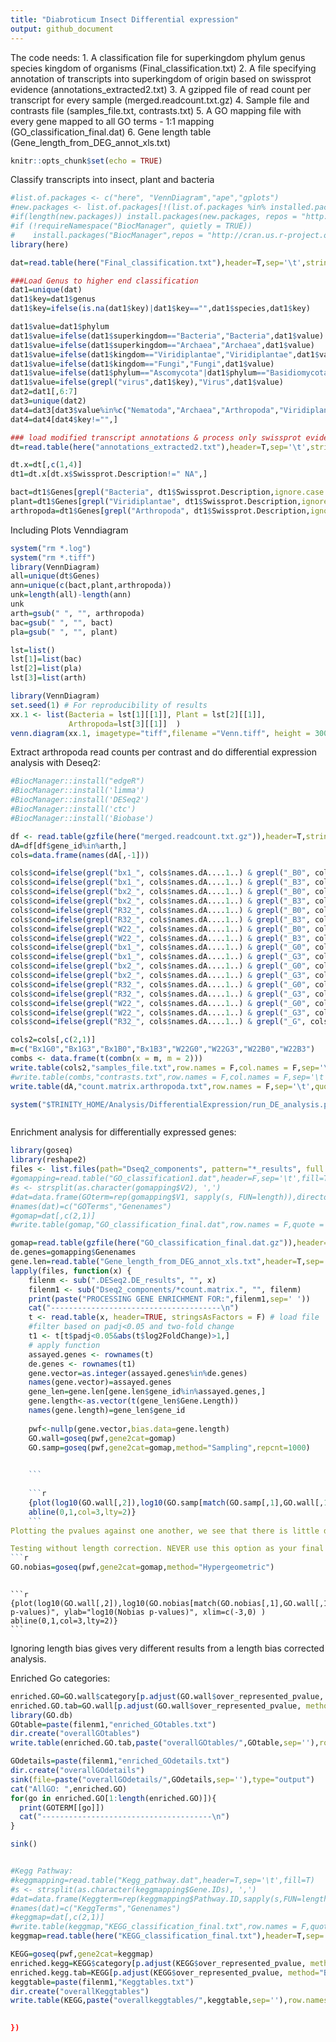```yaml
---
title: "Diabroticum Insect Differential expression"
output: github_document
---
```

The code needs:
1. A classification file for superkingdom	phylum	genus	species	kingdom of organisms (Final_classification.txt)
2. A file specifying annotation of transcripts into superkingdom of origin based on swissprot evidence (annotations_extracted2.txt)
3. A gzipped file of read count per transcript for every sample (merged.readcount.txt.gz)
4. Sample file and contrasts file (samples_file.txt, contrasts.txt)
5. A GO mapping file with every gene mapped to all GO terms - 1:1 mapping (GO_classification_final.dat)
6. Gene length table (Gene_length_from_DEG_annot_xls.txt)



```r
knitr::opts_chunk$set(echo = TRUE)
```

Classify transcripts into insect, plant and bacteria

```r

#list.of.packages <- c("here", "VennDiagram","ape","gplots")
#new.packages <- list.of.packages[!(list.of.packages %in% installed.packages()[,"Package"])]
#if(length(new.packages)) install.packages(new.packages, repos = "http://cran.us.r-project.org")
#if (!requireNamespace("BiocManager", quietly = TRUE))
#    install.packages("BiocManager",repos = "http://cran.us.r-project.org")
library(here)

dat=read.table(here("Final_classification.txt"),header=T,sep='\t',stringsAsFactors = F)

###Load Genus to higher end classification
dat1=unique(dat)
dat1$key=dat1$genus
dat1$key=ifelse(is.na(dat1$key)|dat1$key=="",dat1$species,dat1$key)

dat1$value=dat1$phylum
dat1$value=ifelse(dat1$superkingdom=="Bacteria","Bacteria",dat1$value)
dat1$value=ifelse(dat1$superkingdom=="Archaea","Archaea",dat1$value)
dat1$value=ifelse(dat1$kingdom=="Viridiplantae","Viridiplantae",dat1$value)
dat1$value=ifelse(dat1$kingdom=="Fungi","Fungi",dat1$value)
dat1$value=ifelse(dat1$phylum=="Ascomycota"|dat1$phylum=="Basidiomycota","Fungi",dat1$value)
dat1$value=ifelse(grepl("virus",dat1$key),"Virus",dat1$value)
dat2=dat1[,6:7]
dat3=unique(dat2)
dat4=dat3[dat3$value%in%c("Nematoda","Archaea","Arthropoda","Viridiplantae","Chordata","Fungi"),]
dat4=dat4[dat4$key!="",]

### load modified transcript annotations & process only swissprot evidence
dt=read.table(here("annotations_extracted2.txt"),header=T,sep='\t',stringsAsFactors = F)

dt.x=dt[,c(1,4)]
dt1=dt.x[dt.x$Swissprot.Description!=" NA",]

bact=dt1$Genes[grepl("Bacteria", dt1$Swissprot.Description,ignore.case = TRUE)]
plant=dt1$Genes[grepl("Viridiplantae", dt1$Swissprot.Description,ignore.case = TRUE)]
arthropoda=dt1$Genes[grepl("Arthropoda", dt1$Swissprot.Description,ignore.case = TRUE)]

```

Including Plots Venndiagram


```r
system("rm *.log")
system("rm *.tiff")
library(VennDiagram)
all=unique(dt$Genes)
ann=unique(c(bact,plant,arthropoda))
unk=length(all)-length(ann)
unk
arth=gsub(" ", "", arthropoda)
bac=gsub(" ", "", bact)
pla=gsub(" ", "", plant)

lst=list()
lst[1]=list(bac)
lst[2]=list(pla)
lst[3]=list(arth)

library(VennDiagram)
set.seed(1) # For reproducibility of results
xx.1 <- list(Bacteria = lst[1][[1]], Plant = lst[2][[1]], 
             Arthropoda=lst[3][[1]]  )
venn.diagram(xx.1, imagetype="tiff",filename ="Venn.tiff", height = 3000, width = 3000,print.mode=("raw"),sigdigs = 1)


```

Extract arthropoda read counts per contrast and do differential expression analysis with Deseq2:
```r
#BiocManager::install("edgeR")
#BiocManager::install('limma')
#BiocManager::install('DESeq2')
#BiocManager::install('ctc')
#BiocManager::install('Biobase')

df <- read.table(gzfile(here("merged.readcount.txt.gz")),header=T,stringsAsFactors = F)
dA=df[df$gene_id%in%arth,]
cols=data.frame(names(dA[,-1]))

cols$cond=ifelse(grepl("bx1_", cols$names.dA....1..) & grepl("_B0", cols$names.dA....1..) ,"Bx1B0","NA")
cols$cond=ifelse(grepl("bx1_", cols$names.dA....1..) & grepl("_B3", cols$names.dA....1..) ,"Bx1B3",cols$cond)
cols$cond=ifelse(grepl("bx2_", cols$names.dA....1..) & grepl("_B0", cols$names.dA....1..) ,"Bx2B0",cols$cond)
cols$cond=ifelse(grepl("bx2_", cols$names.dA....1..) & grepl("_B3", cols$names.dA....1..) ,"Bx2B3",cols$cond)
cols$cond=ifelse(grepl("R32_", cols$names.dA....1..) & grepl("_B0", cols$names.dA....1..) ,"R32B0",cols$cond)
cols$cond=ifelse(grepl("R32_", cols$names.dA....1..) & grepl("_B3", cols$names.dA....1..) ,"R32B3",cols$cond)
cols$cond=ifelse(grepl("W22_", cols$names.dA....1..) & grepl("_B0", cols$names.dA....1..) ,"W22B0",cols$cond)
cols$cond=ifelse(grepl("W22_", cols$names.dA....1..) & grepl("_B3", cols$names.dA....1..) ,"W22B3",cols$cond)
cols$cond=ifelse(grepl("bx1_", cols$names.dA....1..) & grepl("_G0", cols$names.dA....1..) ,"Bx1G0",cols$cond)
cols$cond=ifelse(grepl("bx1_", cols$names.dA....1..) & grepl("_G3", cols$names.dA....1..) ,"Bx1G3",cols$cond)
cols$cond=ifelse(grepl("bx2_", cols$names.dA....1..) & grepl("_G0", cols$names.dA....1..) ,"Bx2G0",cols$cond)
cols$cond=ifelse(grepl("bx2_", cols$names.dA....1..) & grepl("_G3", cols$names.dA....1..) ,"Bx2G3",cols$cond)
cols$cond=ifelse(grepl("R32_", cols$names.dA....1..) & grepl("_G0", cols$names.dA....1..) ,"R32G0",cols$cond)
cols$cond=ifelse(grepl("R32_", cols$names.dA....1..) & grepl("_G3", cols$names.dA....1..) ,"R32G3",cols$cond)
cols$cond=ifelse(grepl("W22_", cols$names.dA....1..) & grepl("_G0", cols$names.dA....1..) ,"W22G0",cols$cond)
cols$cond=ifelse(grepl("W22_", cols$names.dA....1..) & grepl("_G3", cols$names.dA....1..) ,"W22G3",cols$cond)
cols$cond=ifelse(grepl("R32_", cols$names.dA....1..) & grepl("_G", cols$names.dA....1..) ,"R32G",cols$cond)

cols2=cols[,c(2,1)]
m=c("Bx1G0","Bx1G3","Bx1B0","Bx1B3","W22G0","W22G3","W22B0","W22B3")
combs <- data.frame(t(combn(x = m, m = 2)))
write.table(cols2,"samples_file.txt",row.names = F,col.names = F,sep='\t',quote = F)
#write.table(combs,"contrasts.txt",row.names = F,col.names = F,sep='\t',quote = F)
write.table(dA,"count.matrix.arthropoda.txt",row.names = F,sep='\t',quote = F)

system("$TRINITY_HOME/Analysis/DifferentialExpression/run_DE_analysis.pl --matrix count.matrix.arthropoda.txt --method DESeq2 --samples_file samples_file.txt --contrasts contrasts.txt --output Dseq2_components/")



```

Enrichment analysis for differentially expressed genes:
```r
library(goseq)
library(reshape2)
files <- list.files(path="Dseq2_components", pattern="*_results", full.names=TRUE, recursive=FALSE)
#gomapping=read.table("GO_classification1.dat",header=F,sep='\t',fill=T)
#s <- strsplit(as.character(gomapping$V2), ',')
#dat=data.frame(GOterm=rep(gomapping$V1, sapply(s, FUN=length)),director=unlist(s))
#names(dat)=c("GOTerms","Genenames")
#gomap=dat[,c(2,1)]
#write.table(gomap,"GO_classification_final.dat",row.names = F,quote = F,sep='\t')

gomap=read.table(gzfile(here("GO_classification_final.dat.gz")),header=T,sep='\t')
de.genes=gomapping$Genenames
gene.len=read.table("Gene_length_from_DEG_annot_xls.txt",header=T,sep='\t',stringsAsFactors = F)
lapply(files, function(x) {
    filenm <- sub(".DESeq2.DE_results", "", x)
    filenm1 <- sub("Dseq2_components/*count.matrix.", "", filenm)
    print(paste("PROCESSING GENE ENRICHMENT FOR:",filenm1,sep=' '))
    cat("--------------------------------------\n")
    t <- read.table(x, header=TRUE, stringsAsFactors = F) # load file
    #filter based on padj<0.05 and two-fold change
    t1 <- t[t$padj<0.05&abs(t$log2FoldChange)>1,]
    # apply function
    assayed.genes <- rownames(t)
    de.genes <- rownames(t1)
    gene.vector=as.integer(assayed.genes%in%de.genes)
    names(gene.vector)=assayed.genes
    gene_len=gene.len[gene.len$gene_id%in%assayed.genes,]
    gene.length<-as.vector(t(gene_len$Gene.Length))
    names(gene.length)=gene_len$gene_id
    
    pwf<-nullp(gene.vector,bias.data=gene.length)
    GO.wall=goseq(pwf,gene2cat=gomap)
    GO.samp=goseq(pwf,gene2cat=gomap,method="Sampling",repcnt=1000)
    

    ```
    
    ```r
    {plot(log10(GO.wall[,2]),log10(GO.samp[match(GO.samp[,1],GO.wall[,1]),2]),xlab="log10(Wallenius p-values)", ylab="log10(Sampling p-values)", xlim=c(-3,0) )
    abline(0,1,col=3,lty=2)}
    ```
Plotting the pvalues against one another, we see that there is little difference between the two methods. However, the accuracy of the sampling method is limited by the number of samples generated, repcnt, such that very low p-values will not be correctly calculated. Significantly enriched GO terms may then be missed after correcting for multiple testing.

Testing without length correction. NEVER use this option as your final analysis.
```r
GO.nobias=goseq(pwf,gene2cat=gomap,method="Hypergeometric")
  
```


    ```r
    {plot(log10(GO.wall[,2]),log10(GO.nobias[match(GO.nobias[,1],GO.wall[,1]),2]),xlab="log10(Wallenius p-values)", ylab="log10(Nobias p-values)", xlim=c(-3,0) )
    abline(0,1,col=3,lty=2)}
    ```
    
Ignoring length bias gives very different results from a length bias corrected analysis.

Enriched Go categories:
```r
enriched.GO=GO.wall$category[p.adjust(GO.wall$over_represented_pvalue, method="BH")<.05]
enriched.GO.tab=GO.wall[p.adjust(GO.wall$over_represented_pvalue, method="BH")<.05,]
library(GO.db)
GOtable=paste(filenm1,"enriched_GOtables.txt")
dir.create("overallGOtables")
write.table(enriched.GO.tab,paste("overallGOtables/",GOtable,sep=''),row.names = F,quote = F,sep='\t')

GOdetails=paste(filenm1,"enriched_GOdetails.txt")
dir.create("overallGOdetails")
sink(file=paste("overallGOdetails/",GOdetails,sep=''),type="output")
cat("AllGO: ",enriched.GO)
for(go in enriched.GO[1:length(enriched.GO)]){
  print(GOTERM[[go]])
  cat("--------------------------------------\n")
}

sink()


#Kegg Pathway:
#keggmapping=read.table("Kegg_pathway.dat",header=T,sep='\t',fill=T)
#s <- strsplit(as.character(keggmapping$Gene.IDs), ',')
#dat=data.frame(Keggterm=rep(keggmapping$Pathway.ID,sapply(s,FUN=length)),director=unlist(s))
#names(dat)=c("KeggTerms","Genenames")
#keggmap=dat[,c(2,1)]
#write.table(keggmap,"KEGG_classification_final.txt",row.names = F,quote = F,sep='\t')
keggmap=read.table(here("KEGG_classification_final.txt"),header=T,sep='\t')

KEGG=goseq(pwf,gene2cat=keggmap)
enriched.kegg=KEGG$category[p.adjust(KEGG$over_represented_pvalue, method="BH")<.05]
enriched.kegg.tab=KEGG[p.adjust(KEGG$over_represented_pvalue, method="BH")<.05,]
keggtable=paste(filenm1,"Keggtables.txt")
dir.create("overallKeggtables")
write.table(KEGG,paste("overallkeggtables/",keggtable,sep=''),row.names = F,quote = F,sep='\t')

 
})

```